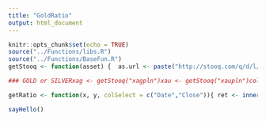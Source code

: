 ```yaml
---
title: "GoldRatio"
output: html_document
---
```


```r
knitr::opts_chunk$set(echo = TRUE)
source("../Functions/libs.R")
source("../Functions/BaseFun.R")
getStooq <- function(asset) {  as.url <- paste("http://stooq.com/q/d/l/?s=", asset, "&i=d", sep="")  as <- read.csv(as.url)  as$Date <- as.Date(as$Date)  as$Month <- format(as$Date, "%Y-%m")  return (as)}addNRow <- function(df) {  df$NRow <- 1:nrow(df);   return(df);}

### GOLD or SILVERxag <- getStooq("xagpln")xau <- getStooq("xaupln")colSelect <- c("Date","Close")xau_xag <- inner_join(xag[, colSelect], xau[,colSelect], by = c("Date")) %>%     select (Date, xag = Close.x, xau = Close.y) %>%     mutate(xag.price = xag*1.23) %>%     mutate(xau.price = xau*1.04) %>%     mutate(ratio = xau / xag) %>%     mutate(ratio.price = xau.price / xag.price)hist2 <- function(x, length=40, adjust=1, ...) {    h <- hist(x,    ...,     xlab = "",    )    xfit<-seq(min(x),max(x),length=length)     yfit<-dnorm(xfit,mean=mean(x),sd=sd(x))     yfit <- yfit*diff(h$mids[1:2])*length(x)     lines(xfit, yfit, col="blue", lwd=2)      abline(v = last(x), col = "red",lwd = 2)    rug(x)} hist2(xau_xag$ratio)##### GOLD and USD Indexusdi <- getStooq("usd_i")xau <- getStooq("xauusd")xau_usdi<- inner_join(usdi[, colSelect], xau[,colSelect], by = c("Date")) %>%     select (Date, usdi = Close.x, xau = Close.y) %>%     mutate(xau_usdi= xau / usdi) %>%     mutate(usdi_xau = usdi /  xau  )hist2(xau_usdi$xau_usdi, main="Uncja zlota na 1 jednostke usdi")############## GOLD TO SPXspx <- getStooq("^spx")xau_spx<- inner_join(spx[, colSelect], xau[,colSelect], by = c("Date")) %>%     select (Date, spx = Close.x, xau = Close.y) %>%     mutate(xau_spx= xau / spx) %>%     mutate(spx_xau = spx /  xau  )plot(xau_spx$Date, xau_spx$spx_xau)hist2(xau_spx$spx_xau)############## GOLD TO DJIdji <-  getStooq("^DJI")xau_dji<- inner_join(dji[, colSelect], xau[,colSelect], by = c("Date")) %>%     select (Date, dji = Close.x, xau = Close.y) %>%     mutate(xau_dji= xau / dji) %>%     mutate(dji_xau = dji /  xau  )plot(xau_dji$Date, xau_dji$dji_xau)hist2(xau_dji$dji_xau)################## GOLD TO BERKSHIRE HATHAWAY (A class)brk <-  getStooq("brk-a.us")xau_brk<- inner_join(brk[, colSelect], xau[,colSelect], by = c("Date")) %>%     select (Date, brk = Close.x, xau = Close.y) %>%     mutate(xau_brk= xau / brk) %>%     mutate(brk_xau = brk /  xau  )plot(xau_brk$Date, xau_brk$brk_xau)hist2(xau_brk$brk_xau)################## GOLD TO Nikkei 225 - Japan (^NKX)nkx <-  getStooq("^NKX")xau_nkx<- inner_join(nkx[, colSelect], xau[,colSelect], by = c("Date")) %>%     select (Date, nkx = Close.x, xau = Close.y) %>%     mutate(xau_nkx= xau / nkx) %>%     mutate(nkx_xau = nkx /  xau  )plot(xau_nkx$Date, xau_nkx$nkx_xau)hist2(xau_nkx$nkx_xau)############## GOLD TO Shanghai Composite Index SHCshc <-  getStooq("^SHC")xau_shc<- inner_join(shc[, colSelect], xau[,colSelect], by = c("Date")) %>%     select (Date, shc = Close.x, xau = Close.y) %>%     mutate(xau_shc= xau / shc) %>%     mutate(shc_xau = shc /  xau  )plot(xau_shc$Date, xau_shc$shc_xau)hist2(xau_shc$shc_xau)############## GOLD TO CRB Commodity Index (^CRY)shc <-  getStooq("^SHC")xau_shc<- inner_join(shc[, colSelect], xau[,colSelect], by = c("Date")) %>%     select (Date, shc = Close.x, xau = Close.y) %>%     mutate(xau_shc= xau / shc) %>%     mutate(shc_xau = shc /  xau  )plot(xau_shc$Date, xau_shc$shc_xau)hist2(xau_shc$shc_xau)

getRatio <- function(x, y, colSelect = c("Date","Close")){ ret <- inner_join(x[, colSelect], y[,colSelect], by = c("Date")) %>%     select (Date, x = Close.x, y = Close.y) %>%     mutate(ratio = x / y) %>%     mutate(ratio.inv = 1 / ratio )    return(ret)}xau <- getStooq("xaupln")wig20 <- getStooq("wig20")wigGor <- getStooq("WIG_GORNIC")xau_wig20 <- inner_join(xau[, colSelect], wig20[,colSelect], by = c("Date")) %>%     select (Date, xau = Close.x, wig20 = Close.y) %>%     mutate(ratio = xau / wig20) %>%     mutate(ratio.inv = wig20 / xau)xau_wigGor <- inner_join(xau[, colSelect], wigGor[,colSelect], by = c("Date")) %>%     select (Date, xau = Close.x, wigGor = Close.y) %>%     mutate(ratio = xau / wigGor) %>%     mutate(ratio.inv = 1 / ratio )///////////////////////library(xts)xau.xts <- xts(xau$Close, order.by=xau$Date) m <- xau.xts %>%  to.monthly(name="m")m.ts <- ts(m$m.Close, start = c(1984,1),  end=c(2017,1), frequency = 12)m.d <- decompose(m.ts)g.ts <- (GOLD %>% to.monthly)$..Closeg.ts2 <- ts(g.ts$..Close, start=c(2007, 1), end=c(2016, 12), frequency=12) g.d <- decompose(g.ts2)g.d$seasonal[1:12] %>% plot(type="l")
```



```r
sayHello()
```
